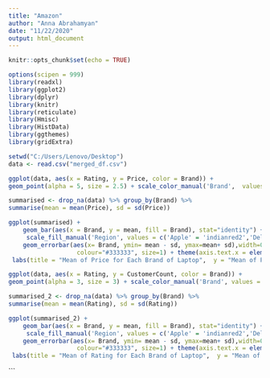 ---
title: "Amazon"
author: "Anna Abrahamyan"
date: "11/22/2020"
output: html_document
---

```{r setup, include=FALSE}
knitr::opts_chunk$set(echo = TRUE)
```

```{r}

options(scipen = 999)
library(readxl)
library(ggplot2)
library(dplyr)
library(knitr)
library(reticulate)
library(Hmisc)
library(HistData)
library(ggthemes)
library(gridExtra)

```
```{r}
setwd("C:/Users/Lenovo/Desktop")
data <- read.csv("merged_df.csv")
```

```{r}
ggplot(data, aes(x = Rating, y = Price, color = Brand)) +
geom_point(alpha = 5, size = 2.5) + scale_color_manual('Brand',  values = c('Apple' = 'indianred2','Dell' = 'indianred4', 'HP' = 'plum', 'Lenovo' = 'tan2')) + labs(title = 'Relationship between Price and Rating of 4 brands of laptops', x = 'Rating', y = "Price $") + theme_light()
```
```{r}

summarised <- drop_na(data) %>% group_by(Brand) %>%
summarise(mean = mean(Price), sd = sd(Price))

ggplot(summarised) +
    geom_bar(aes(x = Brand, y = mean, fill = Brand), stat="identity") +
     scale_fill_manual('Region', values = c('Apple' = 'indianred2','Dell' = 'indianred4', 'HP' = 'plum', 'Lenovo' = 'tan2')) +
    geom_errorbar(aes(x= Brand, ymin= mean - sd, ymax=mean+ sd),width=0.5,
                   colour="#333333", size=1) + theme(axis.text.x = element_text(angle = 15)) + geom_point(aes(x = Brand, y = mean),color = '#FFCC99', size =2) +
 labs(title = "Mean of Price for Each Brand of Laptop",  y = "Mean of Price")
```



```{r}
ggplot(data, aes(x = Rating, y = CustomerCount, color = Brand)) +
geom_point(alpha = 3, size = 3) + scale_color_manual('Brand', values = c('Apple' = 'indianred2','Dell' = 'indianred4', 'HP' = 'plum', 'Lenovo' = 'tan2')) + labs(title = "Relationship between Rating and Customer Count of 4 brands of laptops", x = 'Rating', y = "Customer Count") + theme_light()
```

```{r}
summarised_2 <- drop_na(data) %>% group_by(Brand) %>%
summarise(mean = mean(Rating), sd = sd(Rating))

ggplot(summarised_2) +
    geom_bar(aes(x = Brand, y = mean, fill = Brand), stat="identity") +
     scale_fill_manual('Region', values = c('Apple' = 'indianred2','Dell' = 'indianred4', 'HP' = 'plum', 'Lenovo' = 'tan2')) +
    geom_errorbar(aes(x= Brand, ymin= mean - sd, ymax=mean+ sd),width=0.5,
                   colour="#333333", size=1) + theme(axis.text.x = element_text(angle = 15)) + geom_point(aes(x = Brand, y = mean),color = '#FFCC99', size =2) +
 labs(title = "Mean of Rating for Each Brand of Laptop",  y = "Mean of Rating")
```

```

